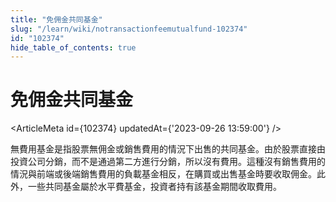 ```yaml
---
title: "免佣金共同基金"
slug: "/learn/wiki/notransactionfeemutualfund-102374"
id: "102374"
hide_table_of_contents: true
---
```



# 免佣金共同基金

<ArticleMeta id={102374} updatedAt={'2023-09-26 13:59:00'} />
<div className='border-solid border-b border-t-0 my-4 border-[var(--ifm-color-gray-300)]' />

無費用基金是指股票無佣金或銷售費用的情況下出售的共同基金。由於股票直接由投資公司分銷，而不是通過第二方進行分銷，所以沒有費用。這種沒有銷售費用的情況與前端或後端銷售費用的負載基金相反，在購買或出售基金時要收取佣金。此外，一些共同基金屬於水平費基金，投資者持有該基金期間收取費用。
